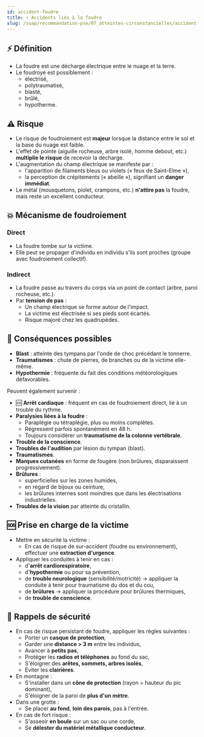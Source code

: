 ---
id: accident-foudre
title: ⚡ Accidents liés à la foudre
slug: /suap/recommandation-pse/07_atteintes-circonstancielles/accident-foudre
---

## ⚡ Définition

- La foudre est une décharge électrique entre le nuage et la terre.
- Le foudroyé est possiblement :
  - électrisé,
  - polytraumatisé,
  - blasté,
  - brûlé,
  - hypotherme.

## ⚠️ Risque

- Le risque de foudroiement est **majeur** lorsque la distance entre le sol et la base du nuage est faible.
- L'effet de pointe (aiguille rocheuse, arbre isolé, homme debout, etc.) **multiplie le risque** de recevoir la décharge.
- L'augmentation du champ électrique se manifeste par :
  - l'apparition de filaments bleus ou violets (« feux de Saint-Elme »),
  - la perception de crépitements (« abeille »), signifiant un **danger immédiat**.
- Le métal (mousquetons, piolet, crampons, etc.) **n'attire pas** la foudre, mais reste un excellent conducteur.

## 💥 Mécanisme de foudroiement

### Direct

- La foudre tombe sur la victime.
- Elle peut se propager d'individu en individu s'ils sont proches (groupe avec foudroiement collectif).

### Indirect

- La foudre passe au travers du corps via un point de contact (arbre, paroi rocheuse, etc.).
- Par **tension de pas** :
  - Un champ électrique se forme autour de l'impact.
  - La victime est électrisée si ses pieds sont écartés.
  - Risque majoré chez les quadrupèdes.

## 🧠 Conséquences possibles

- **Blast** : atteinte des tympans par l'onde de choc précédant le tonnerre.
- **Traumatismes** : chute de pierres, de branches ou de la victime elle-même.
- **Hypothermie** : fréquente du fait des conditions météorologiques défavorables.

Peuvent également survenir :

- 🆘 **Arrêt cardiaque** : fréquent en cas de foudroiement direct, lié à un trouble du rythme.
- **Paralysies liées à la foudre** :
  - Paraplégie ou tétraplégie, plus ou moins complètes.
  - Régressent parfois spontanément en 48 h.
  - Toujours considérer un **traumatisme de la colonne vertébrale**.
- **Trouble de la conscience**.
- **Troubles de l'audition** par lésion du tympan (blast).
- **Traumatismes**.
- **Marques cutanées** en forme de fougère (non brûlures, disparaissent progressivement).
- **Brûlures** :
  - superficielles sur les zones humides,
  - en regard de bijoux ou ceinture,
  - les brûlures internes sont moindres que dans les électrisations industrielles.
- **Troubles de la vision** par atteinte du cristallin.

## 🆘 Prise en charge de la victime

- Mettre en sécurité la victime :
  - En cas de risque de sur-accident (foudre ou environnement), effectuer une **extraction d'urgence**.
- Appliquer les conduites à tenir en cas :
  - d'**arrêt cardiorespiratoire**,
  - d'**hypothermie** ou pour sa prévention,
  - de **trouble neurologique** (sensibilité/motricité) → appliquer la conduite à tenir pour traumatisme du dos et du cou,
  - de **brûlures** → appliquer la procédure pour brûlures thermiques,
  - de **trouble de conscience**.

## 📢 Rappels de sécurité

- En cas de risque persistant de foudre, appliquer les règles suivantes :
  - Porter un **casque de protection**,
  - Garder une **distance > 3 m** entre les individus,
  - Avancer à **petits pas**,
  - Protéger les **radios et téléphones** au fond du sac,
  - S'éloigner des **arêtes, sommets, arbres isolés**,
  - Éviter les **clairières**.
- En montagne :
  - S'installer dans un **cône de protection** (rayon = hauteur du pic dominant),
  - S'éloigner de la paroi de **plus d'un mètre**.
- Dans une grotte :
  - Se placer **au fond**, **loin des parois**, pas à l'entrée.
- En cas de fort risque :
  - S'asseoir **en boule** sur un sac ou une corde,
  - Se **délester du matériel métallique conducteur**.
